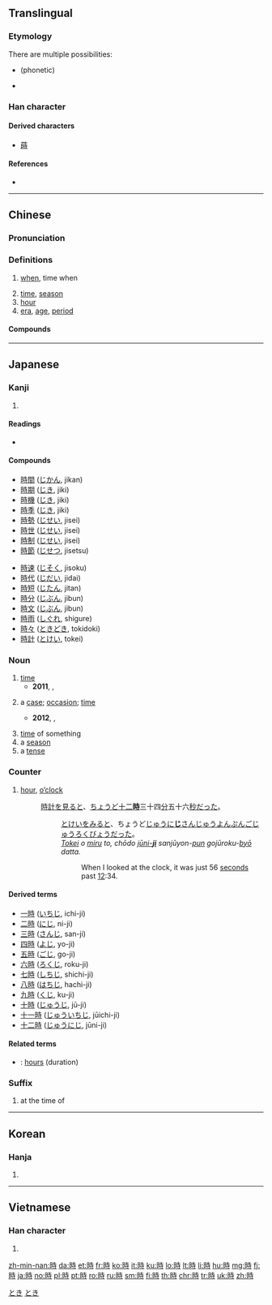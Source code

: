 {{also|时}}
==Translingual==
{{stroke order|type=animate}}

===Etymology===
There are multiple possibilities:
* {{Han compound|ls=psc|日|t1=time|寺}} (phonetic)
* {{Han compound|ls=ic|日|t1=time|寺|t2=temple}}

===Han character===
{{Han char|rn=72|rad=日|as=06|sn=10|four=64041|canj=AGDI|ids=⿰日寺}}

====Derived characters====
* [[蒔]]

====References====
* {{Han ref|kx=0494.220|dkj=13890|dj=0859.150|hdz=21505.050|uh=6642|ud=26178|bh=AEC9|bd=44745}}

----

==Chinese==
{{zh-forms|s=时}}

===Pronunciation===
{{zh-pron
|m=shí
|ma=y
|c=si4
|h=pfs=sṳ̀
|mn=sî
|w=3zr
|mc=y
|oc=y
|cat=n,adv
}}

===Definitions===
{{zh-hanzi}}

# [[when]], time when
#: {{zh-x|^白銀 可以 指： ^銀，貴金屬，用做 貨幣 時 可 稱為 白銀|''Baiyin'' may refer to: silver, a precious metal; '''when''' used as currency it may be referred to as ''baiyin''|ref=''Chinese Wikipedia'', {{l|zh|w:zh:白銀|白銀}}}}
# [[time]], [[season]]
# [[hour]]
# [[era]], [[age]], [[period]]

====Compounds====
{{der5
|{{zh-l|時弊}}
|{{zh-l|時不常兒}}
|{{zh-l|時不時}}
|{{zh-l|時不我待}}
|{{zh-l|時不我與}}
|{{zh-l|時差}}
|{{zh-l|時常}}
|{{zh-l|時辰}}
|{{zh-l|時代}}
|{{zh-l|時點}}
|{{zh-l|時段}}
|{{zh-l|時而}}
|{{zh-l|時分}}
|{{zh-l|時乖命蹇}}
|{{zh-l|時光}}
|{{zh-l|時過境遷}}
|{{zh-l|時候}}
|{{zh-l|時或}}
|{{zh-l|時機}}
|{{zh-l|時價}}
|{{zh-l|時間}}
|{{zh-l|時間詞}}
|{{zh-l|時間性}}
|{{zh-l|時節}}
|{{zh-l|時局}}
|{{zh-l|時刻}}
|{{zh-l|時空}}
|{{zh-l|時款}}
|{{zh-l|時來運轉}}
|{{zh-l|時令}}
|{{zh-l|時論}}
|{{zh-l|時髦}}
|{{zh-l|時評}}
|{{zh-l|時期}}
|{{zh-l|時區}}
|{{zh-l|時日}}
|{{zh-l|時尚}}
|{{zh-l|時時}}
|{{zh-l|時世}}
|{{zh-l|時事}}
|{{zh-l|時勢}}
|{{zh-l|時俗}}
|{{zh-l|時速}}
|{{zh-l|時態助詞}}
|{{zh-l|時務}}
|{{zh-l|時下}}
|{{zh-l|時鮮}}
|{{zh-l|時限}}
|{{zh-l|時效}}
|{{zh-l|時效處理}}
|{{zh-l|時新}}
|{{zh-l|時興}}
|{{zh-l|時序}}
|{{zh-l|時樣}}
|{{zh-l|時宜}}
|{{zh-l|時移勢遷}}
|{{zh-l|時移俗易}}
|{{zh-l|時隱時現}}
|{{zh-l|時有所聞}}
|{{zh-l|時雨}}
|{{zh-l|時運}}
|{{zh-l|時針}}
|{{zh-l|時政}}
|{{zh-l|時值}}
|{{zh-l|時鍾}}
|{{zh-l|時鍾座}}
|{{zh-l|時裝}}
|{{zh-l|時裝表演}}
}}

{{zh-cat|Advanced}}

----

==Japanese==

===Kanji===
{{ja-kanji|grade=2|rs=日06}}

# {{defn|lang=ja|sort=日06}}

====Readings====
* {{ja-readings
|goon=[[じ]] (ji)
|kanon=[[し]] (shi) {{qualifier|non-[[w:Jōyō kanji|Jōyō]] reading}}
|kun=[[とき]] (toki), [[これ]] (kore)}}

====Compounds====
{{der-top}}
{{top2}}
* [[時間]] ([[じかん]], jikan)
* [[時期]] ([[じき]], jiki)
* [[時機]] ([[じき]], jiki)
* [[時季]] ([[じき]], jiki)
* [[時勢]] ([[じせい]], jisei)
* [[時世]] ([[じせい]], jisei)
* [[時制]] ([[じせい]], jisei)
* [[時節]] ([[じせつ]], jisetsu)
{{mid2}}
* [[時速]] ([[じそく]], jisoku)
* [[時代]] ([[じだい]], jidai)
* [[時短]] ([[じたん]], jitan)
* [[時分]] ([[じぶん]], jibun)
* [[時文]] ([[じぶん]], jibun)
* [[時雨]] ([[しぐれ]], shigure)
* [[時々]] ([[ときどき]], tokidoki)
* [[時計]] ([[とけい]], tokei)
{{bottom}}
{{der-bottom}}

{{ja-kanjitab|とき|yomi=k}}

===Noun===
{{ja-noun|とき}}

# [[time]]
#* '''2011''', {{lang|ja|オワタP}}, [http://www5.atwiki.jp/hmiku/pages/14105.html {{lang|ja|アンデルツェ}}]
#*: {{ja-usex|'''時'''は戻せない|^'''とき''' は もどせない|Time is irreversible}}
# a [[case]]; [[occasion]]; [[time]]
#: {{ja-usex|現実逃避の'''時'''はWiktionaryを編集します。|^げんじつ とうひ の '''とき''' は Wiktionary を へんしゅう します。|I edit Wiktionary '''when''' escaping reality.}}
#: {{ja-usex|困った'''時'''は私に相談してください。|^こまった '''とき''' は わたし に そうだん して ください。|Please consult with me '''when''' troubled (in '''times''' of trouble).}}
#* '''2012''', {{l|ja|w:ja:家の裏でマンボウが死んでるP|タカハシヨウ}}, [http://www5.atwiki.jp/hmiku/pages/23740.html {{lang|ja|その魔王はまるで恋する乙女のように}}]
#*: {{ja-usex|こんな'''時'''は花占いだ！|^こんな '''とき''' は はなうらない だ！|{{t-needed|ja}}}}
# [[time]] of something
# a [[season]]
# a [[tense]]

===Counter===
{{ja-pos|counter|じ}}

# [[hour]], [[o'clock|o’clock]]
#: [[時計]]を[[見る]]と、[[ちょうど]][[十二時|十二'''時''']]三十四[[分]]五十六[[秒]]だった。
#:: [[とけい]]を[[みる]]と、ちょうど[[じゅうにじ|じゅうに'''じ''']]さんじゅうよん[[ぷん]]ごじゅうろく[[びょう]]だった。
#:: ''[[tokei|Tokei]] o [[miru]] to, chōdo [[jūni-ji|jūni-'''ji''']] sanjūyon-[[pun#Japanese|pun]] gojūroku-[[byō]] datta.''
#::: When I looked at the clock, it was just 56 [[seconds]] past [[twelve o'clock|12]]:34.

====Derived terms====
{{der-top}}
* [[一時]] ([[いちじ]], ichi-ji)
* [[二時]] ([[にじ]], ni-ji)
* [[三時]] ([[さんじ]], san-ji)
* [[四時]] ([[よじ]], yo-ji)
* [[五時]] ([[ごじ]], go-ji)
* [[六時]] ([[ろくじ]], roku-ji)
* [[七時]] ([[しちじ]], shichi-ji)
* [[八時]] ([[はちじ]], hachi-ji)
* [[九時]] ([[くじ]], ku-ji)
* [[十時]] ([[じゅうじ]], jū-ji)
* [[十一時]] ([[じゅういちじ]], jūichi-ji)
* [[十二時]] ([[じゅうにじ]], jūni-ji)
{{der-bottom}}

====Related terms====
* {{ja-r|時間|じかん}}: [[hours]] (duration)

===Suffix===
{{ja-pos|suffix|じ}}

# at the time of

[[Category:1000 Japanese basic words|とき]]
[[Category:ja:Time|とき]]

----

==Korean==

===Hanja===
{{ko-hanja|hangeul=시|eumhun=|mr=si|y=si}}

# {{defn|lang=ko|sort=日06}}

----

==Vietnamese==

===Han character===
{{vi-hantu|thì, thời|rs=日06}}

# {{defn|lang=vi|sort=日06}}

[[zh-min-nan:時]]
[[da:時]]
[[et:時]]
[[fr:時]]
[[ko:時]]
[[it:時]]
[[ku:時]]
[[lo:時]]
[[lt:時]]
[[li:時]]
[[hu:時]]
[[mg:時]]
[[fj:時]]
[[ja:時]]
[[no:時]]
[[pl:時]]
[[pt:時]]
[[ro:時]]
[[ru:時]]
[[sm:時]]
[[fi:時]]
[[th:時]]
[[chr:時]]
[[tr:時]]
[[uk:時]]
[[zh:時]]